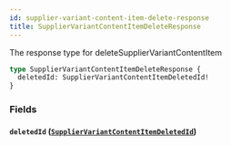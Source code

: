 ```yaml
---
id: supplier-variant-content-item-delete-response
title: SupplierVariantContentItemDeleteResponse
---
```


The response type for deleteSupplierVariantContentItem

```graphql
type SupplierVariantContentItemDeleteResponse {
  deletedId: SupplierVariantContentItemDeletedId!
}
```

### Fields

#### `deletedId` ([`SupplierVariantContentItemDeletedId`](/developers/supplier-apis/supply-api/graphql/reference/objects/supplier-variant-content-item-deleted-id))
